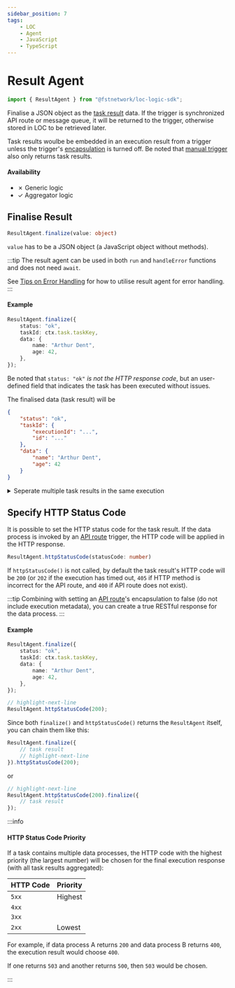 ```yaml
---
sidebar_position: 7
tags:
    - LOC
    - Agent
    - JavaScript
    - TypeScript
---
```


# Result Agent

```typescript
import { ResultAgent } from "@fstnetwork/loc-logic-sdk";
```

Finalise a JSON object as the [task result](/legacy/0.10/tutorials/loc-feat-overview#triggers-tasks-and-executions) data. If the trigger is synchronized API route or message queue, it will be returned to the trigger, otherwise stored in LOC to be retrieved later.

Task results woulbe be embedded in an execution result from a trigger unless the trigger's [encapsulation](/legacy/0.10/studio-guide/triggers) is turned off. Be noted that [manual trigger](/legacy/0.10/quickstart#manually-trigger-the-data-process) also only returns task results.

#### Availability

-   ✗ Generic logic
-   ✓ Aggregator logic

## Finalise Result

```typescript
ResultAgent.finalize(value: object)
```

`value` has to be a JSON object (a JavaScript object without methods).

:::tip
The result agent can be used in both `run` and `handleError` functions and does not need `await`.

See [Tips on Error Handling](/legacy/0.10/tutorials/error-handling-tip) for how to utilise result agent for error handling.
:::

#### Example

```typescript showLineNumbers
ResultAgent.finalize({
    status: "ok",
    taskId: ctx.task.taskKey,
    data: {
        name: "Arthur Dent",
        age: 42,
    },
});
```

Be noted that `status: "ok"` _is not the HTTP response code_, but an user-defined field that indicates the task has been executed without issues.

The finalised data (task result) will be

```json
{
    "status": "ok",
    "taskId": {
        "executionId": "...",
        "id": "..."
    },
    "data": {
        "name": "Arthur Dent",
        "age": 42
    }
}
```

<details>
    <summary>Seperate multiple task results in the same execution</summary>

If you are planning to execute multiple data processes from the same trigger, be adviced not to use shared task result field names (for example, `status` and `data`), for the result of one data process _would be overwritten_ by another.

You can wrap results with different topmost keys:

```typescript title="aggregator 1" showLineNumbers
ResultAgent.finalize({
    result_data_process_a: {
        status: "ok",
        taskId: ctx.task.taskKey,
        data: {
            name: "Arthur Dent",
            age: 42,
        },
    },
});
```

```typescript title="aggregator 2" showLineNumbers
ResultAgent.finalize({
    result_data_process_b: {
        status: "ok",
        taskId: ctx.task.taskKey,
        data: {
            name: "Ford Perfect",
            age: 200,
        },
    },
});
```

The returned task results in the execution result would thus be

```json
{
    "result_data_process_a": {
        "status": "ok",
        "taskId": {
            "executionId": "...",
            "id": "..."
        },
        "data": {
            "name": "Arthur Dent",
            "age": 42
        }
    },
    "result_data_process_b": {
        "status": "ok",
        "taskId": {
            "executionId": "...",
            "id": "..."
        },
        "data": {
            "name": "Ford Perfect",
            "age": 200
        }
    }
}
```

</details>

## Specify HTTP Status Code

It is possible to set the HTTP status code for the task result. If the data process is invoked by an [API route](/legacy/0.10/studio-guide/triggers#create-an-api-route) trigger, the HTTP code will be applied in the HTTP response.

```typescript
ResultAgent.httpStatusCode(statusCode: number)
```

If `httpStatusCode()` is not called, by default the task result's HTTP code will be `200` (or `202` if the execution has timed out, `405` if HTTP method is incorrect for the API route, and `400` if API route does not exist).

:::tip
Combining with setting an [API route](/legacy/0.10/studio-guide/triggers#create-an-api-route)'s encapsulation to false (do not include execution metadata), you can create a true RESTful response for the data process.
:::

#### Example

```typescript showLineNumbers
ResultAgent.finalize({
    status: "ok",
    taskId: ctx.task.taskKey,
    data: {
        name: "Arthur Dent",
        age: 42,
    },
});

// highlight-next-line
ResultAgent.httpStatusCode(200);
```

Since both `finalize()` and `httpStatusCode()` returns the `ResultAgent` itself, you can chain them like this:

```typescript showLineNumbers
ResultAgent.finalize({
    // task result
    // highlight-next-line
}).httpStatusCode(200);
```

or

```typescript showLineNumbers
// highlight-next-line
ResultAgent.httpStatusCode(200).finalize({
    // task result
});
```

:::info

#### HTTP Status Code Priority

If a task contains multiple data processes, the HTTP code with the highest priority (the largest number) will be chosen for the final execution response (with all task results aggregated):

| HTTP Code | Priority |
| --------- | -------- |
| `5xx`     | Highest  |
| `4xx`     |          |
| `3xx`     |          |
| `2xx`     | Lowest   |

For example, if data process A returns `200` and data process B returns `400`, the execution result would choose `400`.

If one returns `503` and another returns `500`, then `503` would be chosen.

:::

